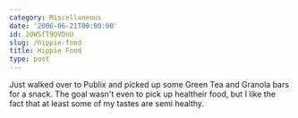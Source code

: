 ```yaml
---
category: Miscellaneous
date: '2006-06-21T00:00:00'
id: 20WSfT9QVDnU
slug: /hippie-food
title: Hippie Food
type: post
---
```


Just walked over to Publix and picked up some Green Tea and Granola
bars for a snack. The goal wasn't even to pick up healtheir food,
but I like the fact that at least some of my tastes are semi
healthy.